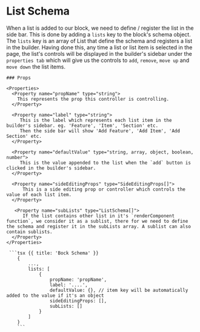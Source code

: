 # List Schema
When a list is added to our block, we need to define / register the list in the side bar. This is done by adding a `lists` key to the block's schema object. The `lists` key is an array of List that define the schema and registers a list in the builder. Having done this, any time a list or list item is selected in the page, the list's controls will be displayed in the builder's sidebar under the `properties tab` which will give us the controls to `add`, `remove`, `move up` and `move down` the list items.

<Row>
  <Col>

    ### Props

    <Properties>
      <Property name="propName" type="string">
        This represents the prop this controller is controlling.
      </Property>

      <Property name="label" type="string">
         This is the label which represents each list item in the builder's sidebar. eg. 'Feature', 'Item', 'Section' etc.
         Then the side bar will show 'Add Feature', 'Add Item', 'Add Section' etc.
      </Property>

      <Property name="defaultValue" type="string, array, object, boolean, number">
         This is the value appended to the list when the `add` button is clicked in the builder's sidebar.
      </Property>

      <Property name="sideEditingProps" type="SideEditingProps[]">
          This is a side editing prop or controller which controls the value of each list item.
      </Property>

       <Property name="subLists" type="ListSchema[]">
          If the list contains other list in it's `renderComponent function`, we consider it as a sublist, there for we need to define the schema and register it in the subLists array. A sublist can also contain sublists. 
      </Property>
    </Properties>

  </Col>
  <Col sticky>

     ```tsx {{ title: 'Bock Schema' }}
        {
            ...,
            lists: [
                {
                    propName: 'propName',
                    label: '....',
                    defaultValue: {}, // item key will be automatically added to the value if it's an object
                    sideEditingProps: [],
                    subLists: []
                }
            ]
        }
        ```

  </Col>
</Row>